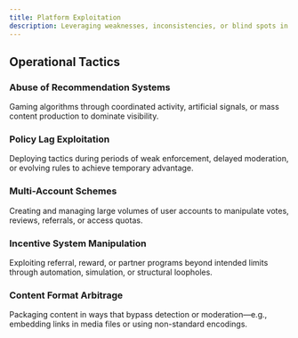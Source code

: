 ```yaml
---
title: Platform Exploitation
description: Leveraging weaknesses, inconsistencies, or blind spots in third-party platforms to extract disproportionate value, gain exposure, or bypass rules—often by operating in edge cases not explicitly governed by policy.
---
```


## Operational Tactics

### Abuse of Recommendation Systems  
Gaming algorithms through coordinated activity, artificial signals, or mass content production to dominate visibility.

### Policy Lag Exploitation  
Deploying tactics during periods of weak enforcement, delayed moderation, or evolving rules to achieve temporary advantage.

### Multi-Account Schemes  
Creating and managing large volumes of user accounts to manipulate votes, reviews, referrals, or access quotas.

### Incentive System Manipulation  
Exploiting referral, reward, or partner programs beyond intended limits through automation, simulation, or structural loopholes.

### Content Format Arbitrage  
Packaging content in ways that bypass detection or moderation—e.g., embedding links in media files or using non-standard encodings.
